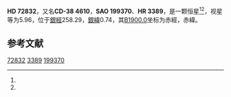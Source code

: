 {{Starbox begin
| name = HD 72832
}}
{{Starbox observe
| epoch = [[J2000.0|J2000.0]]
| constell = {{星座名待查}}<ref name=SIMBAD>{{cite web
 | url=http://simbad.u-strasbg.fr/simbad/sim-id?Ident=HR+3389
 | title =Pulsating variable Star
 | publisher=Centre de Données astronomiques de Strasbourg
 | work=SIMBAD
 | accessdate=2012-07-13}}</ref><ref name=DATA>{{cite web
 | url=http://vizier.u-strasbg.fr/viz-bin/VizieR-5?-out.add=.&-source=5050&-corr=PK=HR&-out.max=9999&HR=3389
 | title=VizieR Detailed Page
 | accessdate=2012-07-13
 | archive-date=2016-03-04
 | archive-url=https://web.archive.org/web/20160304142342/http://vizier.u-strasbg.fr/viz-bin/VizieR-5?-out.add=.&-source=5050&-corr=PK=HR&-out.max=9999&HR=3389
 | dead-url=no
 }}</ref>
| 星官 = 
| ra = {{RA|8|33|38.3}}<ref name=SIMBAD /><ref name=DATA />
| dec = {{DEC|-38|50|56}}<ref name=SIMBAD /><ref name=DATA />
| appmag_v = 5.96<ref name=SIMBAD /><ref name=DATA />
}}
{{Starbox character
| class = B5III<ref name=SIMBAD /><ref name=DATA />
| b-v = -0.14<ref name=SIMBAD /><ref name=DATA />
| u-b = <ref name=SIMBAD /><ref name=DATA />
| r-i = <ref name=SIMBAD /><ref name=DATA />
| variable = 
}}
{{Starbox astrometry
| radial_v = 
| prop_mo_ra = 28
| parallax = 
| p_error = 
}}
{{Starbox catalog
| names =CD-38 4610，[[SAO星表|SAO]] 199370，[[HD星表|HD]] 72832，[[HR星表|HR]] 3389}}
{{Starbox reference |Simbad=HR+3389}}
{{Starbox end}}

'''HD 72832'''，又名'''CD-38 4610'''，'''SAO 199370'''、'''HR 3389'''，是一颗恒星<ref name=SIMBAD /><ref name=DATA />，视星等为5.96，位于[[銀道座標系|銀經]]258.29，[[銀道座標系|銀緯]]0.74，其[[B1900.0|B1900.0]]坐标为赤經{{RA|8|29|55.6}}，赤緯{{DEC|-38|0.74|24}}。

== 参考文献 ==
{{reflist}}

{{star-stub}}

[[Category:HD和HDE天體|72832]]
[[Category:HR天體|3389]]
[[Category:SAO天體|199370]]